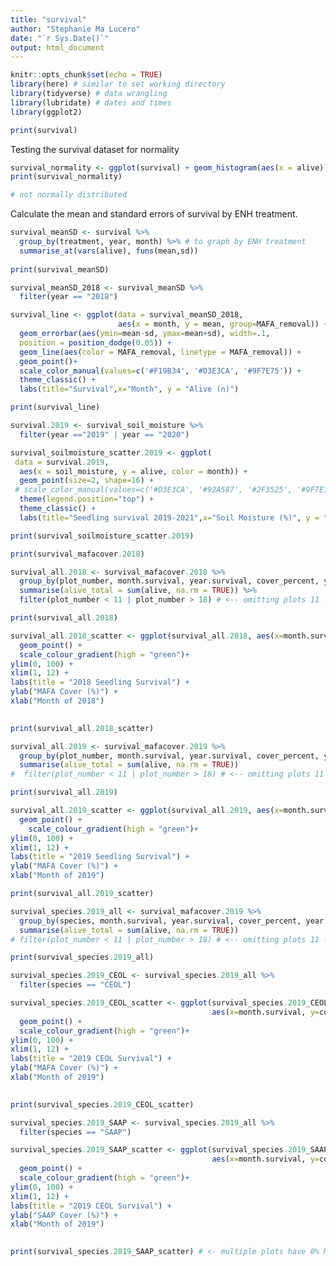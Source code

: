 ```yaml
---
title: "survival"
author: "Stephanie Ma Lucero"
date: "`r Sys.Date()`"
output: html_document
---
```


```r
knitr::opts_chunk$set(echo = TRUE)
library(here) # similar to set working directory
library(tidyverse) # data wrangling
library(lubridate) # dates and times
library(ggplot2)
```

```r
print(survival)
```
Testing the survival dataset for normality
```r
survival_normality <- ggplot(survival) + geom_histogram(aes(x = alive))
print(survival_normality)

# not normally distributed
```

Calculate the mean and standard errors of survival by ENH treatment.
```r
survival_meanSD <- survival %>%
  group_by(treatment, year, month) %>% # to graph by ENH treatment
  summarise_at(vars(alive), funs(mean,sd)) 
 
print(survival_meanSD)
```

```r

survival_meanSD_2018 <- survival_meanSD %>% 
  filter(year == "2018")

```


```r
survival_line <- ggplot(data = survival_meanSD_2018, 
                        aes(x = month, y = mean, group=MAFA_removal)) +
  geom_errorbar(aes(ymin=mean-sd, ymax=mean+sd), width=.1, 
  position = position_dodge(0.05)) +
  geom_line(aes(color = MAFA_removal, linetype = MAFA_removal)) +
  geom_point()+
  scale_color_manual(values=c('#F19B34', '#D3E3CA', '#9F7E75')) +
  theme_classic() +
  labs(title="Survival",x="Month", y = "Alive (n)")

print(survival_line)
```

```r
survival.2019 <- survival_soil_moisture %>% 
  filter(year =="2019" | year == "2020")  

survival_soilmoisture_scatter.2019 <- ggplot(
 data = survival.2019,
  aes(x = soil_moisture, y = alive, color = month)) +
  geom_point(size=2, shape=16) +
 # scale_color_manual(values=c('#D3E3CA', '#92A587', '#2F3525', '#9F7E75', '#B9B994', '#F19B34')) +
  theme(legend.position="top") +
  theme_classic() +
  labs(title="Seedling survival 2019-2021",x="Soil Moisture (%)", y = "Total seedling survival (#)")

print(survival_soilmoisture_scatter.2019)
```


```r
print(survival_mafacover.2018)
```
```r
survival_all.2018 <- survival_mafacover.2018 %>% 
  group_by(plot_number, month.survival, year.survival, cover_percent, year.MAFAcover) %>% 
  summarise(alive_total = sum(alive, na.rm = TRUE)) %>% 
  filter(plot_number < 11 | plot_number > 18) # <-- omitting plots 11 - 18 because two data collections in one month

print(survival_all.2018)
```
```r
survival_all.2018_scatter <- ggplot(survival_all.2018, aes(x=month.survival, y=cover_percent, color = alive_total)) + 
  geom_point() +
  scale_colour_gradient(high = "green")+
ylim(0, 100) +
xlim(1, 12) +
labs(title = "2018 Seedling Survival") +
ylab("MAFA Cover (%)") +
xlab("Month of 2018")
  

print(survival_all.2018_scatter)
```
```r
survival_all.2019 <- survival_mafacover.2019 %>% 
  group_by(plot_number, month.survival, year.survival, cover_percent, year.MAFAcover) %>% 
  summarise(alive_total = sum(alive, na.rm = TRUE))
#  filter(plot_number < 11 | plot_number > 18) # <-- omitting plots 11 - 18 because two data collections in one month

print(survival_all.2019)
```


```r
survival_all.2019_scatter <- ggplot(survival_all.2019, aes(x=month.survival, y=cover_percent, color = alive_total)) + 
  geom_point() +
    scale_colour_gradient(high = "green")+
ylim(0, 100) +
xlim(1, 12) +
labs(title = "2019 Seedling Survival") +
ylab("MAFA Cover (%)") +
xlab("Month of 2019")

print(survival_all.2019_scatter)
```

```r
survival_species.2019_all <- survival_mafacover.2019 %>% 
  group_by(species, month.survival, year.survival, cover_percent, year.MAFAcover) %>% 
  summarise(alive_total = sum(alive, na.rm = TRUE))
# filter(plot_number < 11 | plot_number > 18) # <-- omitting plots 11 - 18 because two data collections in one month

print(survival_species.2019_all)
```



```r

survival_species.2019_CEOL <- survival_species.2019_all %>% 
  filter(species == "CEOL")

survival_species.2019_CEOL_scatter <- ggplot(survival_species.2019_CEOL,
                                             aes(x=month.survival, y=cover_percent, color = alive_total)) + 
  geom_point() +
  scale_colour_gradient(high = "green")+
ylim(0, 100) +
xlim(1, 12) +
labs(title = "2019 CEOL Survival") +
ylab("MAFA Cover (%)") +
xlab("Month of 2019")
  

print(survival_species.2019_CEOL_scatter)
```

```r

survival_species.2019_SAAP <- survival_species.2019_all %>% 
  filter(species == "SAAP")

survival_species.2019_SAAP_scatter <- ggplot(survival_species.2019_SAAP,
                                             aes(x=month.survival, y=cover_percent, color = alive_total)) + 
  geom_point() +
  scale_colour_gradient(high = "green")+
ylim(0, 100) +
xlim(1, 12) +
labs(title = "2019 CEOL Survival") +
ylab("SAAP Cover (%)") +
xlab("Month of 2019")
  

print(survival_species.2019_SAAP_scatter) # <- multiple plots have 0% MAFA cover resulting in 12 SAAPs 
```
